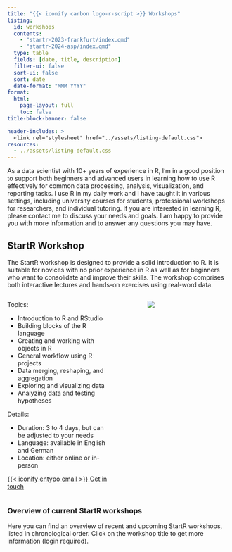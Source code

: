 ```yaml
---
title: "{{< iconify carbon logo-r-script >}} Workshops" 
listing: 
  id: workshops
  contents: 
    - "startr-2023-frankfurt/index.qmd"
    - "startr-2024-asp/index.qmd"
  type: table
  fields: [date, title, description]
  filter-ui: false
  sort-ui: false
  sort: date
  date-format: "MMM YYYY"
format: 
  html: 
    page-layout: full
    toc: false
title-block-banner: false

header-includes: >
  <link rel="stylesheet" href="../assets/listing-default.css">
resources:
  - ../assets/listing-default.css
---
```


As a data scientist with 10+ years of experience in R, I'm in a good position to support both beginners and advanced users in learning how to use R effectively for common data processing, analysis, visualization, and reporting tasks. I use R in my daily work and I have taught it in various settings, including university courses for students, professional workshops for researchers, and individual tutoring. If you are interested in learning R, please contact me to discuss your needs and goals. I am happy to provide you with more information and to answer any questions you may have.

## StartR Workshop

The StartR workshop is designed to provide a solid introduction to R. It is suitable for novices with no prior experience in R as well as for beginners who want to consolidate and improve their skills. The workshop comprises both interactive lectures and hands-on exercises using real-word data.

::: columns
::: {.column width="50%"}

Topics:

- Introduction to R and RStudio
- Building blocks of the R language
- Creating and working with objects in R
- General workflow using R projects
- Data merging, reshaping, and aggregation
- Exploring and visualizing data
- Analyzing data and testing hypotheses

Details:

- Duration: 3 to 4 days, but can be adjusted to your needs
- Language: available in English and German
- Location: either online or in-person

<a class="btn btn-success btn-lg rounded-pill"  href="mailto:maik.bieleke@uni-konstanz.de?subject=StartR Workshop" role="button">{{< iconify entypo email >}} Get in touch</a>

:::

::: {.column width="10%"}
:::

::: {.column width="40%"}
![](startr.png)
:::
:::

### Overview of current StartR workshops

Here you can find an overview of recent and upcoming StartR workshops, listed in chronological order. Click on the workshop title to get more information (login required).

::: {#workshops}
:::

